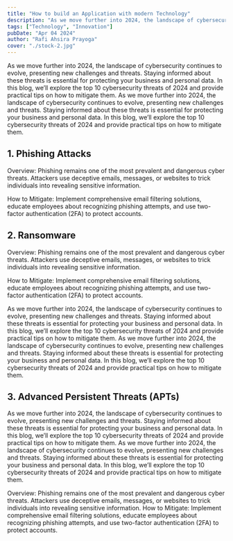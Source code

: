 ```yaml
---
title: "How to build an Application with modern Technology"
description: "As we move further into 2024, the landscape of cybersecurity continues to evolve, presenting new challenges and threats. Staying informed about these threats is essential for protecting you"
tags: ["Technology", "Innovation"]
pubDate: "Apr 04 2024"
author: "Rafi Ahsira Prayoga"
cover: "./stock-2.jpg"
---
```


As we move further into 2024, the landscape of cybersecurity continues to evolve, presenting new challenges and threats. Staying informed about these threats is essential for protecting your business and personal data. In this blog, we’ll explore the top 10 cybersecurity threats of 2024 and provide practical tips on how to mitigate them. As we move further into 2024, the landscape of cybersecurity continues to evolve, presenting new challenges and threats. Staying informed about these threats is essential for protecting your business and personal data. In this blog, we’ll explore the top 10 cybersecurity threats of 2024 and provide practical tips on how to mitigate them.

## 1. Phishing Attacks

Overview: Phishing remains one of the most prevalent and dangerous cyber threats. Attackers use deceptive emails, messages, or websites to trick individuals into revealing sensitive information.

How to Mitigate: Implement comprehensive email filtering solutions, educate employees about recognizing phishing attempts, and use two-factor authentication (2FA) to protect accounts.

## 2. Ransomware

Overview: Phishing remains one of the most prevalent and dangerous cyber threats. Attackers use deceptive emails, messages, or websites to trick individuals into revealing sensitive information. 

How to Mitigate: Implement comprehensive email filtering solutions, educate employees about recognizing phishing attempts, and use two-factor authentication (2FA) to protect accounts.

As we move further into 2024, the landscape of cybersecurity continues to evolve, presenting new challenges and threats. Staying informed about these threats is essential for protecting your business and personal data. In this blog, we’ll explore the top 10 cybersecurity threats of 2024 and provide practical tips on how to mitigate them. As we move further into 2024, the landscape of cybersecurity continues to evolve, presenting new challenges and threats. Staying informed about these threats is essential for protecting your business and personal data. In this blog, we’ll explore the top 10 cybersecurity threats of 2024 and provide practical tips on how to mitigate them.

## 3. Advanced Persistent Threats (APTs)

As we move further into 2024, the landscape of cybersecurity continues to evolve, presenting new challenges and threats. Staying informed about these threats is essential for protecting your business and personal data. In this blog, we’ll explore the top 10 cybersecurity threats of 2024 and provide practical tips on how to mitigate them. As we move further into 2024, the landscape of cybersecurity continues to evolve, presenting new challenges and threats. Staying informed about these threats is essential for protecting your business and personal data. In this blog, we’ll explore the top 10 cybersecurity threats of 2024 and provide practical tips on how to mitigate them.

Overview: Phishing remains one of the most prevalent and dangerous cyber threats. Attackers use deceptive emails, messages, or websites to trick individuals into revealing sensitive information. How to Mitigate: Implement comprehensive email filtering solutions, educate employees about recognizing phishing attempts, and use two-factor authentication (2FA) to protect accounts.